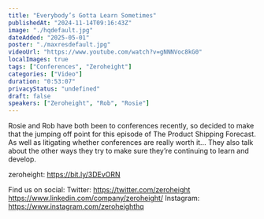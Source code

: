 ```yaml
---
title: "Everybody’s Gotta Learn Sometimes"
publishedAt: "2024-11-14T09:16:43Z"
image: "./hqdefault.jpg"
dateAdded: "2025-05-01"
poster: "./maxresdefault.jpg"
videoUrl: "https://www.youtube.com/watch?v=gNNNVoc8kG0"
localImages: true
tags: ["Conferences", "Zeroheight"]
categories: ["Video"]
duration: "0:53:07"
privacyStatus: "undefined"
draft: false
speakers: ["Zeroheight", "Rob", "Rosie"]
---
```


Rosie and Rob have both been to conferences recently, so decided to make that the jumping off point for this episode of The Product Shipping Forecast. As well as litigating whether conferences are really worth it... They also talk about the other ways they try to make sure they’re continuing to learn and develop.

zeroheight: https://bit.ly/3DEvORN

Find us on social:
Twitter: https://twitter.com/zeroheight
https://www.linkedin.com/company/zeroheight/
Instagram: https://www.instagram.com/zeroheighthq
